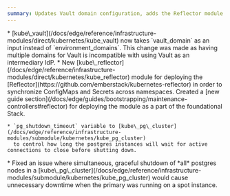 ```yaml
---
summary: Updates Vault domain configuration, adds the Reflector module for cross-namespace synchronization, and fixes PostgreSQL graceful shutdown issues.
---
```


<ChangelogEntry>
  <Fragment slot="breaking-changes">
    * [kube\_vault](/docs/edge/reference/infrastructure-modules/direct/kubernetes/kube_vault) now takes `vault_domain`
      as an input instead of `environment_domains`. This change was made as having multiple domains for Vault
      is incompatible with using Vault as an intermediary IdP.
  </Fragment>

  <Fragment slot="additions">
    * New [kube\_reflector](/docs/edge/reference/infrastructure-modules/direct/kubernetes/kube_reflector) module for deploying
      the [Reflector](https://github.com/emberstack/kubernetes-reflector) in order to synchronize ConfigMaps and Secrets across
      namespaces. Created a [new guide section](/docs/edge/guides/bootstrapping/maintenance-controllers#reflector) for deploying
      the module as a part of the foundational Stack.

    * `pg_shutdown_timeout` variable to [kube\_pg\_cluster](/docs/edge/reference/infrastructure-modules/submodule/kubernetes/kube_pg_cluster)
      to control how long the postgres instances will wait for active connections to close before shutting down.
  </Fragment>

  <Fragment slot="fixes">
    * Fixed an issue where simultaneous, graceful shutdown of *all* postgres nodes in a [kube\_pg\_cluster](/docs/edge/reference/infrastructure-modules/submodule/kubernetes/kube_pg_cluster)
      would cause unnecessary downtime when the primary was running on a spot instance.
  </Fragment>
</ChangelogEntry>
